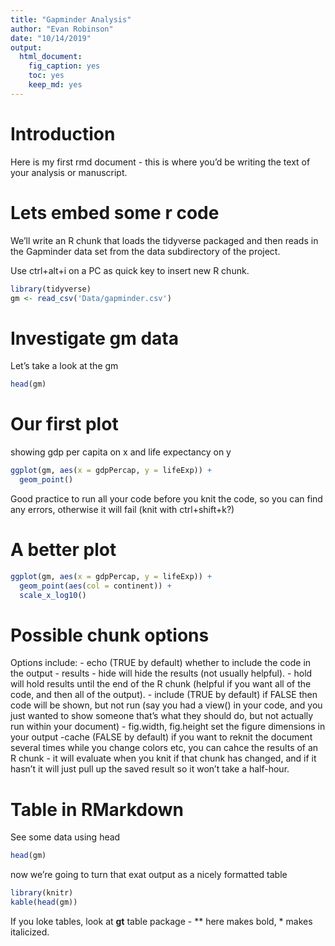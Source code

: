 ```yaml
---
title: "Gapminder Analysis"
author: "Evan Robinson"
date: "10/14/2019"
output:
  html_document:
    fig_caption: yes
    toc: yes
    keep_md: yes
---
```


# Introduction

Here is my first rmd document - this is where you'd be writing the text of your analysis or manuscript.

# Lets embed some r code

We'll write an R chunk that loads the tidyverse packaged and then reads in the Gapminder data set from the data subdirectory of the project.

Use ctrl+alt+i on a PC as quick key to insert new R chunk.

```r
library(tidyverse)
gm <- read_csv('Data/gapminder.csv')
```

# Investigate gm data

Let's take a look at the gm

```r
head(gm)
```

# Our first plot

showing gdp per capita on x and life expectancy on y

```r
ggplot(gm, aes(x = gdpPercap, y = lifeExp)) +
  geom_point()
```

Good practice to run all your code before you knit the code, so you can find any errors, otherwise it will fail (knit with ctrl+shift+k?)

# A better plot

```r
ggplot(gm, aes(x = gdpPercap, y = lifeExp)) +
  geom_point(aes(col = continent)) +
  scale_x_log10()
```

# Possible chunk options

Options include:
- echo (TRUE by default) whether to include the code in the output
- results 
  - hide will hide the results (not usually helpful).
  - hold will hold results until the end of the R chunk (helpful if you want all of the code, and then all of the output).
- include (TRUE by default) if FALSE then code will be shown, but not run (say you had a view() in your code, and you just wanted to show someone that's what they should do, but not actually run within your document)
- fig.width, fig.height set the figure dimensions in your output
-cache (FALSE by default) if you want to reknit the document several times while you change colors etc, you can cahce the results of an R chunk - it will evaluate when you knit if that chunk has changed, and if it hasn't it will just pull up the saved result so it won't take a half-hour.

# Table in RMarkdown

See some data using head

```r
head(gm)
```

now we're going to turn that exat output as a nicely formatted table

```r
library(knitr)
kable(head(gm))

```

If you loke tables, look at **gt** table package - ** here makes bold, * makes italicized.

